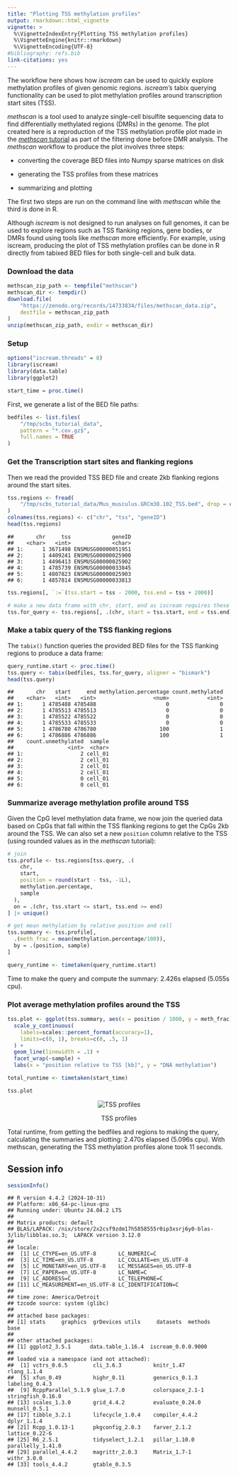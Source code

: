 ```yaml
---
title: "Plotting TSS methylation profiles"
output: rmarkdown::html_vignette
vignette: >
  %\VignetteIndexEntry{Plotting TSS methylation profiles}
  %\VignetteEngine{knitr::rmarkdown}
  %\VignetteEncoding{UTF-8}
#bibliography: refs.bib
link-citations: yes
---
```

The workflow here shows how *iscream* can be used to quickly explore methylation
profiles of given genomic regions. *iscream's* tabix querying functionality can
be used to plot methylation profiles around transcription start sites (TSS).

*methscan* is a tool used to analyze single-cell bisulfite sequencing data to
find differentially methylated regions (DMRs) in the genome. The plot created
here is a reproduction of the TSS methylation profile plot made in the
[*methscan*
tutorial](https://anders-biostat.github.io/MethSCAn/tutorial.html#2-filtering-low-quality-cells)
as part of the filtering done before DMR analysis. The *methscan* workflow to
produce the plot involves three steps:

- converting the coverage BED files into Numpy sparse matrices on disk

- generating the TSS profiles from these matrices

- summarizing and plotting

The first two steps are run on the command line with *methscan* while the third
is done in R.

Although *iscream* is not designed to run analyses on full genomes, it can be
used to explore regions such as TSS flanking regions, gene bodies, or DMRs found
using tools like *methscan* more efficiently. For example, using iscream,
producing the plot of TSS methylation profiles can be done in R directly from
tabixed BED files for both single-cell and bulk data.

### Download the data


``` r
methscan_zip_path <- tempfile("methscan")
methscan_dir <- tempdir()
download.file(
    "https://zenodo.org/records/14733834/files/methscan_data.zip",
    destfile = methscan_zip_path
)
unzip(methscan_zip_path, exdir = methscan_dir)
```


### Setup

``` r
options("iscream.threads" = 8)
library(iscream)
library(data.table)
library(ggplot2)
```

``` r
start_time = proc.time()
```

First, we generate a list of the BED file paths:


``` r
bedfiles <- list.files(
    "/tmp/scbs_tutorial_data",
    pattern = "*.cov.gz$",
    full.names = TRUE
)
```
### Get the Transcription start sites and flanking regions

Then we read the provided TSS BED file and create 2kb flanking regions around
the start sites.


``` r
tss.regions <- fread(
    "/tmp/scbs_tutorial_data/Mus_musculus.GRCm38.102_TSS.bed", drop = c(3, 5, 6)
)
colnames(tss.regions) <- c("chr", "tss", "geneID")
head(tss.regions)
```

```
##       chr     tss             geneID
##    <char>   <int>             <char>
## 1:      1 3671498 ENSMUSG00000051951
## 2:      1 4409241 ENSMUSG00000025900
## 3:      1 4496413 ENSMUSG00000025902
## 4:      1 4785739 ENSMUSG00000033845
## 5:      1 4807823 ENSMUSG00000025903
## 6:      1 4857814 ENSMUSG00000033813
```

``` r
tss.regions[, `:=`(tss.start = tss - 2000, tss.end = tss + 2000)]

# make a new data frame with chr, start, end as iscream requires these columns
tss.for_query <- tss.regions[, .(chr, start = tss.start, end = tss.end)]
```

### Make a tabix query of the TSS flanking regions

The `tabix()` function queries the provided BED files for the TSS flanking
regions to produce a data frame:


``` r
query_runtime.start <- proc.time()
tss.query <- tabix(bedfiles, tss.for_query, aligner = "bismark")
head(tss.query)
```

```
##       chr   start     end methylation.percentage count.methylated
##    <char>   <int>   <int>                  <num>            <int>
## 1:      1 4785488 4785488                      0                0
## 2:      1 4785513 4785513                      0                0
## 3:      1 4785522 4785522                      0                0
## 4:      1 4785533 4785533                      0                0
## 5:      1 4786780 4786780                    100                1
## 6:      1 4786886 4786886                    100                1
##    count.unmethylated  sample
##                 <int>  <char>
## 1:                  2 cell_01
## 2:                  2 cell_01
## 3:                  2 cell_01
## 4:                  2 cell_01
## 5:                  0 cell_01
## 6:                  0 cell_01
```

### Summarize average methylation profile around TSS

Given the CpG level methylation data frame, we now join the queried data based
on CpGs that fall within the TSS flanking regions to get the CpGs 2kb around the
TSS. We can also set a new `position` column relative to the TSS (using rounded
values as in the *methscan* tutorial):


``` r
# join
tss.profile <- tss.regions[tss.query, .(
    chr,
    start,
    position = round(start - tss, -1L),
    methylation.percentage,
    sample
  ),
  on = .(chr, tss.start <= start, tss.end >= end)
] |> unique()

# get mean methylation by relative position and cell
tss.summary <- tss.profile[,
  .(meth_frac = mean(methylation.percentage/100)),
  by = .(position, sample)
]

query_runtime <- timetaken(query_runtime.start)
```

Time to make the query and compute the summary: 2.426s elapsed (5.055s cpu).

### Plot average methylation profiles around the TSS


``` r
tss.plot <- ggplot(tss.summary, aes(x = position / 1000, y = meth_frac)) +
  scale_y_continuous(
    labels=scales::percent_format(accuracy=1),
    limits=c(0, 1), breaks=c(0, .5, 1)
  ) +
  geom_line(linewidth = .1) +
  facet_wrap(~sample) +
  labs(x = "position relative to TSS [kb]", y = "DNA methylation")

total_runtime <- timetaken(start_time)

tss.plot
```

<div class="figure" style="text-align: center">
<img src="figure/tss_plot-1.png" alt="TSS profiles"  />
<p class="caption">TSS profiles</p>
</div>


Total runtime, from getting the bedfiles and regions to making the query,
calculating the summaries and plotting: 2.470s elapsed (5.096s cpu). With methscan,
generating the TSS methylation profiles alone took 11 seconds.

## Session info


``` r
sessionInfo()
```

```
## R version 4.4.2 (2024-10-31)
## Platform: x86_64-pc-linux-gnu
## Running under: Ubuntu 24.04.2 LTS
## 
## Matrix products: default
## BLAS/LAPACK: /nix/store/2x2csf9zdm17h5858555r0ip3xsrj6y0-blas-3/lib/libblas.so.3;  LAPACK version 3.12.0
## 
## locale:
##  [1] LC_CTYPE=en_US.UTF-8       LC_NUMERIC=C              
##  [3] LC_TIME=en_US.UTF-8        LC_COLLATE=en_US.UTF-8    
##  [5] LC_MONETARY=en_US.UTF-8    LC_MESSAGES=en_US.UTF-8   
##  [7] LC_PAPER=en_US.UTF-8       LC_NAME=C                 
##  [9] LC_ADDRESS=C               LC_TELEPHONE=C            
## [11] LC_MEASUREMENT=en_US.UTF-8 LC_IDENTIFICATION=C       
## 
## time zone: America/Detroit
## tzcode source: system (glibc)
## 
## attached base packages:
## [1] stats     graphics  grDevices utils     datasets  methods   base     
## 
## other attached packages:
## [1] ggplot2_3.5.1      data.table_1.16.4  iscream_0.0.0.9000
## 
## loaded via a namespace (and not attached):
##  [1] vctrs_0.6.5        cli_3.6.3          knitr_1.47         rlang_1.1.4       
##  [5] xfun_0.49          highr_0.11         generics_0.1.3     labeling_0.4.3    
##  [9] RcppParallel_5.1.9 glue_1.7.0         colorspace_2.1-1   stringfish_0.16.0 
## [13] scales_1.3.0       grid_4.4.2         evaluate_0.24.0    munsell_0.5.1     
## [17] tibble_3.2.1       lifecycle_1.0.4    compiler_4.4.2     dplyr_1.1.4       
## [21] Rcpp_1.0.13-1      pkgconfig_2.0.3    farver_2.1.2       lattice_0.22-6    
## [25] R6_2.5.1           tidyselect_1.2.1   pillar_1.10.0      parallelly_1.41.0 
## [29] parallel_4.4.2     magrittr_2.0.3     Matrix_1.7-1       withr_3.0.0       
## [33] tools_4.4.2        gtable_0.3.5
```

<!-- vim: set filetype=rmd: -->

